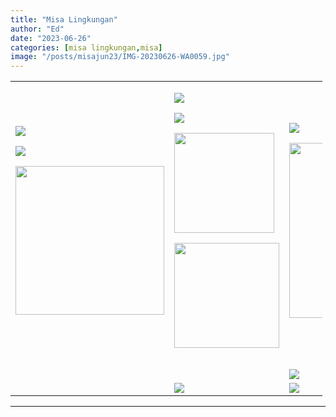```yaml
---
title: "Misa Lingkungan"
author: "Ed"
date: "2023-06-26"
categories: [misa lingkungan,misa]
image: "/posts/misajun23/IMG-20230626-WA0059.jpg"
---
```


+------------------------------------------------------------+------------------------------------------------------------+------------------------------------------------------------+
| ![](/posts/misajun23/IMG-20230626-WA0044(1).jpg)           | ![](/posts/misajun23/IMG-20230626-WA0059.jpg)              | ![](/posts/misajun23/IMG-20230626-WA0066(2) (1).jpg)       |
|                                                            |                                                            |                                                            |
| ![](/posts/misajun23/IMG-20230626-WA0040(1).jpg)           | ![](/posts/misajun23/IMG-20230626-WA0053(1).jpg)           | ![](/posts/misajun23/IMG-20230626-WA0065.jpg){width="280"} |
|                                                            |                                                            |                                                            |
| ![](/posts/misajun23/IMG-20230626-WA0054.jpg){width="238"} | ![](/posts/misajun23/IMG-20230626-WA0055.jpg){width="160"} |                                                            |
|                                                            |                                                            |                                                            |
|                                                            | ![](/posts/misajun23/IMG-20230626-WA0058.jpg){width="168"} |                                                            |
+------------------------------------------------------------+------------------------------------------------------------+------------------------------------------------------------+
|                                                            |                                                            |                                                            |
+------------------------------------------------------------+------------------------------------------------------------+------------------------------------------------------------+
|                                                            |                                                            |                                                            |
+------------------------------------------------------------+------------------------------------------------------------+------------------------------------------------------------+
|                                                            |                                                            | ![](/posts/misajun23/IMG-20230626-WA0064.jpg)              |
+------------------------------------------------------------+------------------------------------------------------------+------------------------------------------------------------+
|                                                            | ![](/posts/misajun23/IMG-20230626-WA0057(2).jpg)           | ![](/posts/misajun23/IMG-20230626-WA0060(1).jpg)           |
+------------------------------------------------------------+------------------------------------------------------------+------------------------------------------------------------+

------------------------------------------------------------------------
